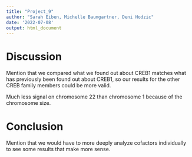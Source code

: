 ---
title: "Project_9"
author: "Sarah Eiben, Michelle Baumgartner, Deni Hodzic"
date: '2022-07-08'
output: html_document
---

# Discussion

Mention that we compared what we found out about CREB1 matches what has previously been found out about CREB1, so our results for the other CREB family members could be more valid.

Much less signal on chromosome 22 than chromosome 1 because of the chromosome size.

# Conclusion

Mention that we would have to more deeply analyze cofactors individually to see some results that make more sense.
